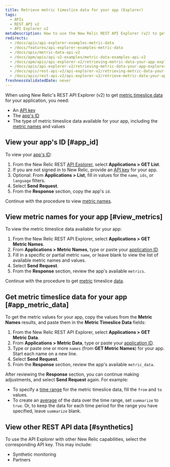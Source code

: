 ```yaml
---
title: Retrieve metric timeslice data for your app (Explorer)
tags:
  - APIs
  - REST API v2
  - API Explorer v2
metaDescription: How to use the New Relic REST API Explorer (v2) to get metric data for your application.
redirects:
  - /docs/apis/api-explorer-examples-metric-data
  - /docs/features/api-explorer-examples-metric-data
  - /docs/apis/metric-data-api-v2
  - /docs/apm/apis/api-v2-examples/metric-data-examples-api-v2
  - /docs/apm/apis/api-explorer-v2/retrieving-metric-data-your-app-explorer
  - /docs/apis/api-explorer-v2/retrieving-metric-data-your-app-explorer
  - /docs/apis/rest-api-v2/api-explorer-v2/retrieving-metric-data-your-app-explorer
  - /docs/apis/rest-api-v2/api-explorer-v2/retrieve-metric-data-your-app-explorer
freshnessValidatedDate: never
---
```


When using New Relic's REST API Explorer (v2) to get [metric timeslice data](/docs/telemetry-data-platform/ingest-manage-data/understand-data/new-relic-data-types#timeslice-data) for your application, you need:

* An [API key](/docs/apis/rest-api-v2/getting-started/introduction-new-relic-rest-api-v2#api_key)
* The [app's ID](#app_id)
* The type of metric timeslice data available for your app, including the [metric names](#view_metrics) and values

## View your app's ID [#app_id]

To view your [app's ID](/docs/apm/apis/requirements/identification-code):

1. From the New Relic REST [API Explorer](https://rpm.newrelic.com/api/explore "Link opens in a new window"), select <DoNotTranslate>**Applications > GET List**</DoNotTranslate>.
2. If you are not signed in to New Relic, provide an [API key](/docs/apis/rest-api-v2/requirements/rest-api-key#viewing) for your app.
3. Optional: From <DoNotTranslate>**Applications > List**</DoNotTranslate>, fill in values for the `name`, `ids`, or `language` filters.
4. Select <DoNotTranslate>**Send Request**</DoNotTranslate>.
5. From the <DoNotTranslate>**Response**</DoNotTranslate> section, copy the app's `id`.

Continue with the procedure to view [metric names](#view_metrics).

## View metric names for your app [#view_metrics]

To view the metric timeslice data available for your app:

1. From the New Relic REST API Explorer, select <DoNotTranslate>**Applications > GET Metric Names**</DoNotTranslate>.
2. From <DoNotTranslate>**Applications > Metric Names**</DoNotTranslate>, type or paste your [application ID](/docs/apm/apis/requirements/identification-code).
3. Fill in a specific or partial metric `name`, or leave blank to view the list of available metric names and values.
4. Select <DoNotTranslate>**Send Request**</DoNotTranslate>.
5. From the <DoNotTranslate>**Response**</DoNotTranslate> section, review the app's available `metrics`.

Continue with the procedure to get [metric](#app_metric_data) timeslice [data](#app_metric_data).

## Get metric timeslice data for your app [#app_metric_data]

To get the metric values for your app, copy the values from the <DoNotTranslate>**Metric Names**</DoNotTranslate> results, and paste them in the <DoNotTranslate>**Metric Timeslice Data**</DoNotTranslate> fields:

1. From the New Relic REST API Explorer, select <DoNotTranslate>**Applications > GET Metric Data**</DoNotTranslate>.
2. From <DoNotTranslate>**Applications > Metric Data**</DoNotTranslate>, type or paste your [application ID](/docs/apm/apis/requirements/identification-code).
3. Type or paste one or more `names` (from <DoNotTranslate>**GET Metric Names**</DoNotTranslate>) for your app. Start each name on a new line.
4. Select <DoNotTranslate>**Send Request**</DoNotTranslate>.
5. From the <DoNotTranslate>**Response**</DoNotTranslate> section, review the app's available `metric_data`.

After reviewing the <DoNotTranslate>**Response**</DoNotTranslate> section, you can continue making adjustments, and select <DoNotTranslate>**Send Request**</DoNotTranslate> again. For example:

* To specify a [time range](/docs/apm/apis/api-v2-examples/specifying-time-range-api-v2) for the metric timeslice data, fill the `from` and `to` values.
* To create an [average](/docs/apm/apis/requirements/calculating-average-metric-values-summarize) of the data over the time range, set `summarize` to `true`. Or, to keep the data for each time period for the range you have specified, leave `summarize` blank.

## View other REST API data [#synthetics]

To use the API Explorer with other New Relic capabilities, select the corresponding API key. This may include:

* Synthetic monitoring
* Partners

